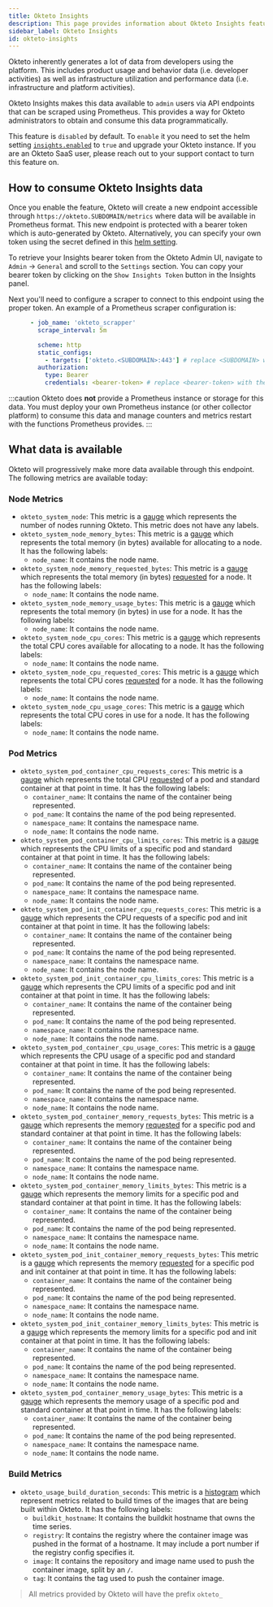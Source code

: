```yaml
---
title: Okteto Insights
description: This page provides information about Okteto Insights feature.
sidebar_label: Okteto Insights
id: okteto-insights
---
```


Okteto inherently generates a lot of data from developers using the platform. This includes product usage and behavior data (i.e. developer activities) as well as infrastructure utilization and performance data (i.e. infrastructure and platform activities). 

Okteto Insights makes this data available to `admin` users via API endpoints that can be scraped using Prometheus. This provides a way for Okteto administrators to obtain and consume this data programmatically.

This feature is `disabled` by default. To `enable` it you need to set the helm setting [`insights.enabled`](reference/helm-chart-values.mdx/#insights) to `true` and upgrade your Okteto instance. If you are an Okteto SaaS user, please reach out to your support contact to turn this feature on.

## How to consume Okteto Insights data

Once you enable the feature, Okteto will create a new endpoint accessible through `https://okteto.SUBDOMAIN/metrics` where data will be available in Prometheus format. This new endpoint is protected with a bearer token which is auto-generated by Okteto. Alternatively, you can specify your own token using the secret defined in this [helm setting](reference/helm-chart-values.mdx/#insights).

To retrieve your Insights bearer token from the Okteto Admin UI, navigate to `Admin` -> `General` and scroll to the `Settings` section. You can copy your bearer token by clicking on the `Show Insights Token` button in the Insights panel.

Next you'll need to configure a scraper to connect to this endpoint using the proper token. An example of a Prometheus scraper configuration is:

```yaml
      - job_name: 'okteto_scrapper'
        scrape_interval: 5m

        scheme: http
        static_configs:
          - targets: ['okteto.<SUBDOMAIN>:443'] # replace <SUBDOMAIN> with your Okteto subdomain
        authorization:
          type: Bearer
          credentials: <bearer-token> # replace <bearer-token> with the token generated by Okteto
```

:::caution
Okteto does **not** provide a Prometheus instance or storage for this data.  You must deploy your own Prometheus instance (or other collector platform) to consume this data and manage counters and metrics restart with the functions Prometheus provides.
:::

## What data is available

Okteto will progressively make more data available through this endpoint. The following metrics are available today:

### Node Metrics
- `okteto_system_node`: This metric is a [gauge](https://prometheus.io/docs/concepts/metric_types/#gauge) which represents the number of nodes running Okteto. This metric does not have any labels.
- `okteto_system_node_memory_bytes`: This metric is a [gauge](https://prometheus.io/docs/concepts/metric_types/#gauge) which represents the total memory (in bytes) available for allocating to a node. It has the following labels:
    - `node_name`: It contains the node name.
- `okteto_system_node_memory_requested_bytes`: This metric is a [gauge](https://prometheus.io/docs/concepts/metric_types/#gauge) which represents the total memory (in bytes) [requested](https://kubernetes.io/docs/concepts/configuration/manage-resources-containers/) for a node. It has the following labels:
    - `node_name`: It contains the node name.
- `okteto_system_node_memory_usage_bytes`: This metric is a [gauge](https://prometheus.io/docs/concepts/metric_types/#gauge) which represents the total memory (in bytes) in use for a node. It has the following labels:
    - `node_name`: It contains the node name.
- `okteto_system_node_cpu_cores`: This metric is a [gauge](https://prometheus.io/docs/concepts/metric_types/#gauge) which represents the total CPU cores available for allocating to a node. It has the following labels:
    - `node_name`: It contains the node name.
- `okteto_system_node_cpu_requested_cores`: This metric is a [gauge](https://prometheus.io/docs/concepts/metric_types/#gauge) which represents the total CPU cores [requested](https://kubernetes.io/docs/concepts/configuration/manage-resources-containers/) for a node. It has the following labels:
    - `node_name`: It contains the node name.
- `okteto_system_node_cpu_usage_cores`: This metric is a [gauge](https://prometheus.io/docs/concepts/metric_types/#gauge) which represents the total CPU cores in use for a node. It has the following labels:
    - `node_name`: It contains the node name.

### Pod Metrics
- `okteto_system_pod_container_cpu_requests_cores`: This metric is a [gauge](https://prometheus.io/docs/concepts/metric_types/#gauge) which represents the total CPU [requested](https://kubernetes.io/docs/concepts/configuration/manage-resources-containers/) of a pod and standard container at that point in time. It has the following labels:
    - `container_name`: It contains the name of the container being represented.
    - `pod_name`: It contains the name of the pod being represented.
    - `namespace_name`: It contains the namespace name.
    - `node_name`: It contains the node name.
- `okteto_system_pod_container_cpu_limits_cores`: This metric is a [gauge](https://prometheus.io/docs/concepts/metric_types/#gauge) which represents the CPU limits of a specific pod and standard container at that point in time. It has the following labels:
    - `container_name`: It contains the name of the container being represented.
    - `pod_name`: It contains the name of the pod being represented.
    - `namespace_name`: It contains the namespace name.
    - `node_name`: It contains the node name.
- `okteto_system_pod_init_container_cpu_requests_cores`: This metric is a [gauge](https://prometheus.io/docs/concepts/metric_types/#gauge) which represents the CPU requests of a specific pod and init container at that point in time. It has the following labels:
    - `container_name`: It contains the name of the container being represented.
    - `pod_name`: It contains the name of the pod being represented.
    - `namespace_name`: It contains the namespace name.
    - `node_name`: It contains the node name.
- `okteto_system_pod_init_container_cpu_limits_cores`: This metric is a [gauge](https://prometheus.io/docs/concepts/metric_types/#gauge) which represents the CPU limits of a specific pod and init container at that point in time. It has the following labels:
    - `container_name`: It contains the name of the container being represented.
    - `pod_name`: It contains the name of the pod being represented.
    - `namespace_name`: It contains the namespace name.
    - `node_name`: It contains the node name.
- `okteto_system_pod_container_cpu_usage_cores`: This metric is a [gauge](https://prometheus.io/docs/concepts/metric_types/#gauge) which represents the CPU usage of a specific pod and standard container at that point in time. It has the following labels:
    - `container_name`: It contains the name of the container being represented.
    - `pod_name`: It contains the name of the pod being represented.
    - `namespace_name`: It contains the namespace name.
    - `node_name`: It contains the node name.
- `okteto_system_pod_container_memory_requests_bytes`: This metric is a [gauge](https://prometheus.io/docs/concepts/metric_types/#gauge) which represents the memory [requested](https://kubernetes.io/docs/concepts/configuration/manage-resources-containers/) for a specific pod and standard container at that point in time. It has the following labels:
    - `container_name`: It contains the name of the container being represented.
    - `pod_name`: It contains the name of the pod being represented.
    - `namespace_name`: It contains the namespace name.
    - `node_name`: It contains the node name.
- `okteto_system_pod_container_memory_limits_bytes`: This metric is a [gauge](https://prometheus.io/docs/concepts/metric_types/#gauge) which represents the memory limits for a specific pod and standard container at that point in time. It has the following labels:
    - `container_name`: It contains the name of the container being represented.
    - `pod_name`: It contains the name of the pod being represented.
    - `namespace_name`: It contains the namespace name.
    - `node_name`: It contains the node name.
- `okteto_system_pod_init_container_memory_requests_bytes`: This metric is a [gauge](https://prometheus.io/docs/concepts/metric_types/#gauge) which represents the memory [requested](https://kubernetes.io/docs/concepts/configuration/manage-resources-containers/) for a specific pod and init container at that point in time. It has the following labels:
    - `container_name`: It contains the name of the container being represented.
    - `pod_name`: It contains the name of the pod being represented.
    - `namespace_name`: It contains the namespace name.
    - `node_name`: It contains the node name.
- `okteto_system_pod_init_container_memory_limits_bytes`: This metric is a [gauge](https://prometheus.io/docs/concepts/metric_types/#gauge) which represents the memory limits for a specific pod and init container at that point in time. It has the following labels:
    - `container_name`: It contains the name of the container being represented.
    - `pod_name`: It contains the name of the pod being represented.
    - `namespace_name`: It contains the namespace name.
    - `node_name`: It contains the node name.
- `okteto_system_pod_container_memory_usage_bytes`: This metric is a [gauge](https://prometheus.io/docs/concepts/metric_types/#gauge) which represents the memory usage of a specific pod and standard container at that point in time. It has the following labels:
    - `container_name`: It contains the name of the container being represented.
    - `pod_name`: It contains the name of the pod being represented.
    - `namespace_name`: It contains the namespace name.
    - `node_name`: It contains the node name.

### Build Metrics
- `okteto_usage_build_duration_seconds`: This metric is a [histogram](https://prometheus.io/docs/practices/histograms/) which represent metrics related to build times of the images that are being built within Okteto. It has the following labels:
    - `buildkit_hostname`: It contains the buildkit hostname that owns the time series. 
    - `registry`: It contains the registry where the container image was pushed in the format of a hostname. It may include a port number if the registry config specifies it.
    - `image`: It contains the repository and image name used to push the container image, split by an `/`.
    - `tag`: It contains the tag used to push the container image.

> All metrics provided by Okteto will have the prefix `okteto_`